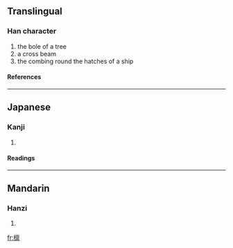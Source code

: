 {{see|檁}}

==Translingual==
===Han character===
{{Han char|rn=75|rad=木|as=13|sn=17|four=|canj=木卜田火 (DYWF)}}
# the bole of a tree
# a cross beam
# the combing round the hatches of a ship
====References====
{{Han ref|kx=0558.091|hdz=21305.020|uh=6AA9|ud=27305}}

----
==Japanese==
===Kanji===
{{ja-kanji|grade=|rs=木13}}
# {{defn|Japanese}} 
====Readings====
{{ja-readings|on=[[りん]] (rin)|kun=[[けた]] (keta)}}

----
==Mandarin==
===Hanzi===
{{cmn-hanzi|tra=檁|pin=[[lǐn]] (lin3)|wg=lin<sup>3</sup>}}
# {{defn|Mandarin}}

[[fr:檩]]